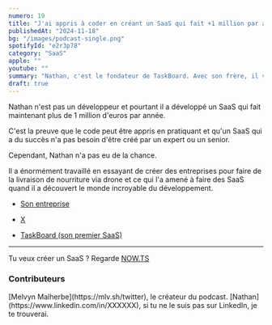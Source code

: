 ```yaml
---
numero: 19
title: "J'ai appris à coder en créant un SaaS qui fait +1 million par année - Nathan #19"
publishedAt: "2024-11-18"
bg: "/images/podcast-single.png"
spotifyId: "e2r3p78"
category: "SaaS"
apple: ""
youtube: ""
summary: "Nathan, c'est le fondateur de TaskBoard. Avec son frère, il voulait monter une startup et lever des fonds mais finalement ils ont créé des SaaS qui marchent (beaucoup) trop bien !"
draft: true
---
```


Nathan n'est pas un développeur et pourtant il a développé un SaaS qui fait maintenant plus de 1 million d'euros par année.

C'est la preuve que le code peut être appris en pratiquant et qu'un SaaS qui a du succès n'a pas besoin d'être créé par un expert ou un senior.

Cependant, Nathan n'a pas eu de la chance.

Il a énormément travaillé en essayant de créer des entreprises pour faire de la livraison de nourriture via drone et ce qui l'a amené à faire des SaaS quand il a découvert le monde incroyable du développement.

- [Son entreprise](https://qualtir.com/) 

- [X]()
- [TaskBoard (son premier SaaS)](https://tasksboard.com/) 

---

Tu veux créer un SaaS ? Regarde [NOW.TS](https://nowts.app)

### Contributeurs

<Contributor>
  [Melvyn Malherbe](https://mlv.sh/twitter), le créateur du podcast.
</Contributor>
<Contributor>
  [Nathan](https://www.linkedin.com/in/XXXXXX), si tu ne le suis pas sur LinkedIn, je te trouverai.
</Contributor>